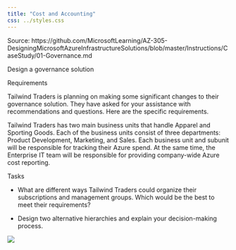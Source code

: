 ```yaml
---
title: "Cost and Accounting"
css: ../styles.css
---
```


Source: https://github.com/MicrosoftLearning/AZ-305-DesigningMicrosoftAzureInfrastructureSolutions/blob/master/Instructions/CaseStudy/01-Governance.md

Design a governance solution

Requirements

Tailwind Traders is planning on making some significant changes to their governance solution. They have asked for your assistance with recommendations and questions. Here are the specific requirements.

Tailwind Traders has two main business units that handle Apparel and Sporting Goods. Each of the business units consist of three departments: Product Development, Marketing, and Sales. Each business unit and subunit will be responsible for tracking their Azure spend. At the same time, the Enterprise IT team will be responsible for providing company-wide Azure cost reporting.

Tasks

- What are different ways Tailwind Traders could organize their subscriptions and management groups. Which would be the best to meet their requirements?

- Design two alternative hierarchies and explain your decision-making process.


![](https://upload.wikimedia.org/wikipedia/commons/d/d0/RStudio_logo_flat.svg){.center}
